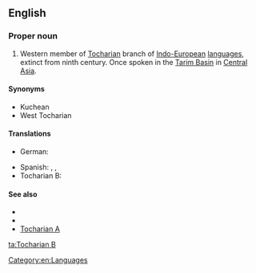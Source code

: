 ==English==
{{wikipedia}}

===Proper noun===
{{en-proper noun}}

# Western member of [[Tocharian]] branch of [[Indo-European]] [[language]]s, extinct from ninth century. Once spoken in the [[Tarim Basin]] in [[Central Asia]].

====Synonyms====
* Kuchean
* West Tocharian

====Translations====
{{trans-top|western member of Tocharian branch}}
* German: {{t|de|Tocharisch B|n}}
{{trans-mid}}
* Spanish: {{t|es|tocario B|m}}, {{t|es|kucheano|m}}, {{t|es|tocario occidental|m}}
* Tocharian B: {{t|txb|kuśiññe}}
{{trans-bottom}}

====See also====
* {{langcat}}
* {{langlist}}
* [[Tocharian A]]

[[Category:en:Languages]]

[[ta:Tocharian B]]